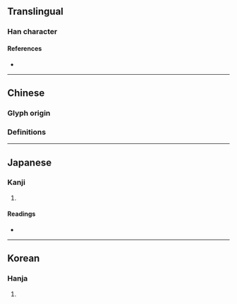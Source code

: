 {{character info/new}}
==Translingual==

===Han character===
{{Han char|rn=63|rad=戶|as=01|sn=5|four=|canj=HSN,ISN|ids=⿸户乙(GH),⿸戶乙(TJK)}}

====References====
* {{Han ref|kx=0415.010|dkj=11697|dj=0759.040|hdz=32257.030|uh=6239|ud=25145}}

----

==Chinese==

===Glyph origin===
{{Han etym}}
===Definitions===
{{zh-see|厄|v}}

----

==Japanese==

===Kanji===
{{ja-kanji|grade=|rs=戶01}}

# {{rfdef|ja|sort=戶01}}

====Readings====
* {{ja-readings|on=[[あく]] (aku), [[せく]] (seku)|kun=[[せまい]] (semai)}}

----

==Korean==

===Hanja===
{{ko-hanja|hangeul=액|eumhun=|rv=aek|mr=aek|y=ayk}}

# {{rfdef|ko|sort=戶01}}
